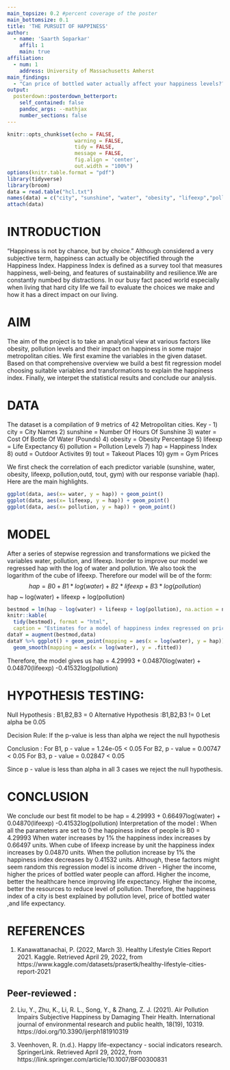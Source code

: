 ```yaml
---
main_topsize: 0.2 #percent coverage of the poster
main_bottomsize: 0.1
title: 'THE PURSUIT OF HAPPINESS'
author:
  - name: 'Saarth Soparkar'
    affil: 1
    main: true
affiliation:
  - num: 1
    address: University of Massachusetts Amherst
main_findings:
  - "Can price of bottled water actually affect your happiness levels????"
output: 
  posterdown::posterdown_betterport:
    self_contained: false
    pandoc_args: --mathjax
    number_sections: false
---
```

```r
knitr::opts_chunk$set(echo = FALSE,
                      warning = FALSE,
                      tidy = FALSE,
                      message = FALSE,
                      fig.align = 'center',
                      out.width = "100%")
options(knitr.table.format = "pdf") 
library(tidyverse)
library(broom)
data = read.table("hcl.txt")
names(data) = c("city", "sunshine", "water", "obesity", "lifeexp","pollution","hap","outd","tout", "gym")
attach(data)
```


# INTRODUCTION
"Happiness is not by chance, but by choice." 
Although considered a very subjective term, happiness can actually be objectified through the Happiness Index. Happiness Index is defined as a survey tool that measures happiness, well-being, and features of sustainability and resilience.We are constantly numbed by distractions. In our busy fact paced world especially when living that hard city life we fail to evaluate the choices we make and how it has a direct impact on our living.

# AIM
The aim of the project is to take an analytical view at various factors like obesity, pollution levels and their impact on happiness in some major metropolitan cities. We first examine the variables in the given dataset. Based on that comprehensive overview we build a best fit regression model choosing suitable variables and transformations to explain the happiness index. Finally, we interpet the statistical results and conclude our analysis.

# DATA
The dataset is a compilation of 9 metrics of 42 Metropolitan cities.
Key -
1) city = City Names
2) sunshine = Number Of Hours Of Sunshine
3) water = Cost Of Bottle Of Water (Pounds)
4) obesity = Obesity Percentage
5) lifeexp = Life Expectancy
6) pollution = Pollution Levels
7) hap = Happiness Index
8) outd = Outdoor Activites
9) tout = Takeout Places
10) gym = Gym Prices

We first check the correlation of each predictor variable (sunshine, water, obesity, lifeexp, pollution,outd, tout, gym) with our response variable (hap). Here are the main highlights.
```r
ggplot(data, aes(x= water, y = hap)) + geom_point()
ggplot(data, aes(x= lifeexp, y = hap)) + geom_point()
ggplot(data, aes(x= pollution, y = hap)) + geom_point()
```

# MODEL
After a series of stepwise regression and transformations we picked the variables water, pollution, and lifeexp. 
Inorder to improve our model we regressed hap with the log of water and pollution.
We also took the logarithm of the cube of lifeexp.
Therefore our model will be of the form:
$$
hap = B0 +B1*log(water) + B2*lifeexp + B3*log(pollution)
$$
hap ~ log(water) + lifeexp + log(pollution)

```r
bestmod = lm(hap ~ log(water) + lifeexp + log(pollution), na.action = na.exclude)
knitr::kable(
  tidy(bestmod), format = "html",
  caption = "Estimates for a model of happiness index regressed on price of bottled water, life expectancy, and pollution level.")
dataY = augment(bestmod,data)
dataY %>% ggplot() + geom_point(mapping = aes(x = log(water), y = hap)) +
  geom_smooth(mapping = aes(x = log(water), y = .fitted))
```
Therefore, the model gives us hap = 4.29993 + 0.04870log(water) +  0.04870(lifeexp) -0.41532log(pollution)


# HYPOTHESIS TESTING:
Null Hypothesis : B1,B2,B3 = 0
Alternative Hypothesis :B1,B2,B3 != 0
Let alpha be 0.05

Decision Rule: If the p-value is less than alpha we reject the null hypothesis

Conclusion : 
For B1, p - value = 1.24e-05 < 0.05
For B2, p - value = 0.00747 < 0.05
For B3, p - value = 0.02847 < 0.05

Since p - value is less than alpha in all 3 cases we reject the null hypothesis.

# CONCLUSION
We conclude our best fit model to be hap = 4.29993 + 0.66497log(water) +  0.04870(lifeexp) -0.41532log(pollution)
Interpretation of the model :
When all the parameters are set to 0 the happiness index of people is B0 = 4.29993
When water increases by 1% the happiness index increases by 0.66497 units.
When cube of lifeexp increase by unit the happiness index increases by 0.04870 units.
When the pollution increase by 1% the happiness index decreases by 0.41532 units.
Although, these factors might seem random this regression model is income driven -
Higher the income, higher the prices of bottled water people can afford. 
Higher the income, better the healthcare hence improving life expectancy.
Higher the income, better the resources to reduce level of pollution.
Therefore, the happiness index of a city is best explained by pollution level, price of bottled water ,and life expectancy.


# REFERENCES
1) Kanawattanachai, P. (2022, March 3). Healthy Lifestyle Cities Report 2021. Kaggle. Retrieved April 29, 2022, from https://www.kaggle.com/datasets/prasertk/healthy-lifestyle-cities-report-2021 

## Peer-reviewed :
2) Liu, Y., Zhu, K., Li, R. L., Song, Y., & Zhang, Z. J. (2021). Air Pollution Impairs Subjective Happiness by Damaging Their Health. International journal of environmental research and public health, 18(19), 10319. https://doi.org/10.3390/ijerph181910319

3) Veenhoven, R. (n.d.). Happy life-expectancy - social indicators research. SpringerLink. Retrieved April 29, 2022, from https://link.springer.com/article/10.1007/BF00300831 


